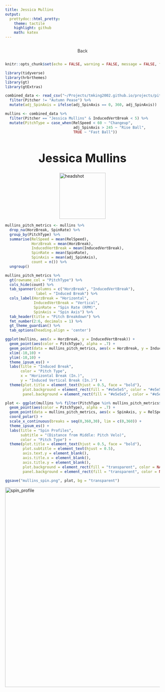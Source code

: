 ```yaml
---
title: Jessica Mullins
output:
  prettydoc::html_pretty:
    theme: tactile
    highlight: github
    math: katex
---
```


```{=html}
<!-- Google tag (gtag.js) -->
<script async src="https://www.googletagmanager.com/gtag/js?id=G-LMKQBFKL2F"></script>
<script>
  window.dataLayer = window.dataLayer || [];
  function gtag(){dataLayer.push(arguments);}
  gtag('js', new Date());

  gtag('config', 'G-LMKQBFKL2F');
</script>
    
<meta charset="utf-8" />
<meta name="generator" content="pandoc" />
<meta http-equiv="X-UA-Compatible" content="IE=EDGE" />

<style>
    
/* Style the top navigation bar */
.topnav {
  overflow: hidden;
}

/* Style the topnav links */
.topnav a {
  float: center;
  display: block;
  color: #333;
  text-align: center;
  padding: 14px 16px;
  text-decoration: none;
}

/* Change color on hover */
.topnav a:hover {
  background-color: #606060;
  color: white;
}

.center {
  display: block;
  margin-left: auto;
  margin-right: auto;
  width: 50%;
}

</style>

<body>

<div class="topnav">
      <a href="../analysis_report.html">Back</a>
    </div>
    
</body>
```



<style type="text/css">

h1 {
  font-size: 38px;
  text-align: center;
}
h1.title {
  display: none;
}
h2 {
  font-size: 28px;
  text-align: center;
}
h4.author {
  font-size: 18px;
  text-align: center;
}
</style>

```r
knitr::opts_chunk$set(echo = FALSE, warning = FALSE, message = FALSE, fig.align = 'center')

library(tidyverse)
library(hrbrthemes)
library(gt)
library(gtExtras)
```

```r
combined_data <- read_csv("~/Projects/tmking2002.github.io/projects/pitching_metric_analysis/combined_pitcher_data.csv") %>% 
  filter(Pitcher != "Autumn Pease") %>% 
  mutate(adj_SpinAxis = ifelse(adj_SpinAxis == 0, 360, adj_SpinAxis))
```

```r
mullins <- combined_data %>% 
  filter(Pitcher == "Jessica Mullins" & InducedVertBreak < 5) %>% 
  mutate(PitchType = case_when(RelSpeed < 60 ~ "Changeup",
                               adj_SpinAxis > 245 ~ "Rise Ball",
                               TRUE ~ "Fast Ball"))
```

# Jessica Mullins

```{=html}
<img src="headshots/jessica_mullins.jpg" alt="headshot" class="center" style="width:150px;">
```

```r
mullins_pitch_metrics <- mullins %>% 
  drop_na(HorzBreak, SpinRate) %>% 
  group_by(PitchType) %>% 
  summarise(RelSpeed = mean(RelSpeed),
            HorzBreak = mean(HorzBreak),
            InducedVertBreak = mean(InducedVertBreak),
            SpinRate = mean(SpinRate),
            SpinAxis = mean(adj_SpinAxis),
            count = n()) %>% 
  ungroup()

mullins_pitch_metrics %>% 
  gt(rowname_col = "PitchType") %>% 
  cols_hide(count) %>% 
  tab_spanner(columns = c("HorzBreak", "InducedVertBreak"),
              label = "Induced Break") %>% 
  cols_label(HorzBreak = "Horizontal",
             InducedVertBreak = "Vertical",
             SpinRate = "Spin Rate (RPM)",
             SpinAxis = "Spin Axis") %>% 
  tab_header(title = "Pitch Breakdown") %>% 
  fmt_number(2:6, decimals = 1) %>% 
  gt_theme_guardian() %>% 
  tab_options(heading.align = 'center')
```

```r
ggplot(mullins, aes(x = HorzBreak, y = InducedVertBreak)) +
  geom_point(aes(color = PitchType), alpha = .7) + 
  geom_point(data = mullins_pitch_metrics, aes(x = HorzBreak, y = InducedVertBreak, color = PitchType), size = 5) +
  xlim(-10,10) + 
  ylim(-10,10) + 
  theme_ipsum_es() +
  labs(title = "Induced Break",
       color = "Pitch Type",
       x = "Horizontal Break (In.)",
       y = "Induced Vertical Break (In.)") +
  theme(plot.title = element_text(hjust = 0.5, face = "bold"),
        plot.background = element_rect(fill = "#e5e5e5", color = "#e5e5e5"),
        panel.background = element_rect(fill = "#e5e5e5", color = "#e5e5e5"))
```

```r
plot <- ggplot(mullins %>% filter(PitchType %in% mullins_pitch_metrics$PitchType), aes(x = adj_SpinAxis, y = RelSpeed)) +
  geom_point(aes(color = PitchType), alpha = .7) + 
  geom_point(data = mullins_pitch_metrics, aes(x = SpinAxis, y = RelSpeed, color = PitchType), size = 5) +
  coord_polar() +
  scale_x_continuous(breaks = seq(0,360,30), lim = c(0,360)) +
  theme_ipsum_es() +
  labs(title = "Spin Profiles",
       subtitle = "(Distance from Middle: Pitch Velo)",
       color = "Pitch Type") +
  theme(plot.title = element_text(hjust = 0.5, face = "bold"),
        plot.subtitle = element_text(hjust = 0.5),
        axis.text.y = element_blank(),
        axis.title.x = element_blank(),
        axis.title.y = element_blank(),
        plot.background = element_rect(fill = "transparent", color = NA),
        panel.background = element_rect(fill = "transparent", color = NA))

ggsave("mullins_spin.png", plot, bg = "transparent")
```

```{=html}
<img src="mullins_spin.png" alt="spin_profile" class="center" style="width:650px;">
```

